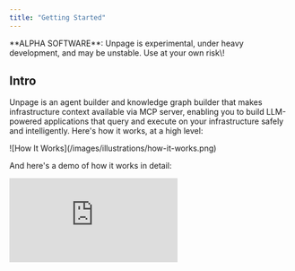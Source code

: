 ```yaml
---
title: "Getting Started"
---
```


<Info>
  **ALPHA SOFTWARE**: Unpage is experimental, under heavy development, and may be unstable. Use at your own risk\!
</Info>

## Intro

Unpage is an agent builder and knowledge graph builder that makes infrastructure context available via MCP server, enabling you to build LLM-powered applications that query and execute on your infrastructure safely and intelligently. Here's how it works, at a high level:

<Frame>
  ![How It Works](/images/illustrations/how-it-works.png)
</Frame>

And here's a demo of how it works in detail:

<iframe className="w-full aspect-video rounded-xl" src="https://www.youtube.com/embed/z17sHig2xMk?si=k_-tIa8YqGfX9sI3" title="YouTube video player" frameborder="0" allow="accelerometer; autoplay; clipboard-write; encrypted-media; gyroscope; picture-in-picture; web-share" referrerpolicy="strict-origin-when-cross-origin" allowfullscreen />

At the end of this guide, you will have Unpage set up to run locally with built-in integrations and tools, a knowledge graph, and your first infrastructure-aware agent.

## Installation

### Prerequisites

- Python 3.12 or higher
- `uv` package manager
- API keys for your LLM and alerting, infrastructure, and observability tools. Learn more in [Plugins](/concepts/plugins).

### Install uv

On macOS:

```shell
brew install uv
```

For other platforms, follow the [official uv installation guide](https://github.com/astral-sh/uv).

### Install Unpage

Unpage is designed to be run using `uvx`, which comes with `uv`:

```shell
uvx unpage -h
```

## Quickstart

To get started, run:

```shell
uvx unpage agent quickstart
```

This will get you up and running with your first agent, which will automatically investigate and add context to alerts from [PagerDuty](/plugins/pagerduty) (or your preferred alerting provider). You will also have a chance to set up your infrastructure knowledge graph to provide your agent with more context.

The quickstart flow will walk you through:

- Configuring your LLM, [PagerDuty plugin](/plugins/pagerduty), and logs and metrics plugins
- Creating your first [agent](/concepts/agents) and prompt
- Testing your agent with an existing incident ticket
- Building your [knowledge graph](/concepts/knowledge-graph)

## Running the Agent

Once you're happy with the results of your agent, you can automate the agent's actions for new incidents by running `unpage agent serve` and configuring [PagerDuty to send webhooks](/plugins/pagerduty#webhooks) to the Unpage server:

```shell
uvx unpage agent serve -h
```

The `agent serve` command supports running the server over an ngrok tunnel, so that you can test your agents end-to-end locally, without deploying. For more information on `agent serve` options, see [its documentation](/commands/agent#subcommand%3A-serve).

## Maintenance

### Update Configuration

If you need to add or update plugins or API keys, you can update your configuration with:

```shell
uvx unpage configure
```

### Update the Knowledge Graph

To refresh your knowledge graph to give your agent up-to-date information, run:

```shell
uvx unpage graph build -h
```

### Add More Context

Your agent's responses will improve with more context about your infrastructure, which can be provided via the knowledge graph or custom scripts. To provide your agents with more context in addition to the knowledge graph, see [Shell Commands](/plugins/shell).

### Create Agents

See [Agents](/concepts/agents) to learn more about how to create and edit your agents and prompts.